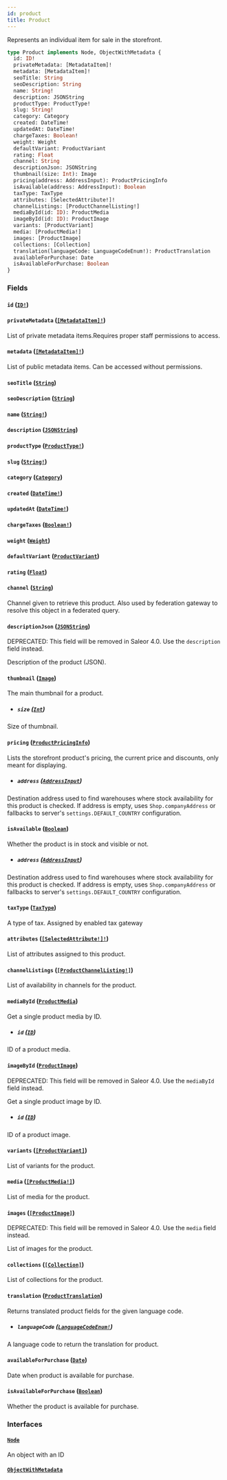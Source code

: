 ```yaml
---
id: product
title: Product
---
```


Represents an individual item for sale in the storefront.

```graphql
type Product implements Node, ObjectWithMetadata {
  id: ID!
  privateMetadata: [MetadataItem]!
  metadata: [MetadataItem]!
  seoTitle: String
  seoDescription: String
  name: String!
  description: JSONString
  productType: ProductType!
  slug: String!
  category: Category
  created: DateTime!
  updatedAt: DateTime!
  chargeTaxes: Boolean!
  weight: Weight
  defaultVariant: ProductVariant
  rating: Float
  channel: String
  descriptionJson: JSONString
  thumbnail(size: Int): Image
  pricing(address: AddressInput): ProductPricingInfo
  isAvailable(address: AddressInput): Boolean
  taxType: TaxType
  attributes: [SelectedAttribute!]!
  channelListings: [ProductChannelListing!]
  mediaById(id: ID): ProductMedia
  imageById(id: ID): ProductImage
  variants: [ProductVariant]
  media: [ProductMedia!]
  images: [ProductImage]
  collections: [Collection]
  translation(languageCode: LanguageCodeEnum!): ProductTranslation
  availableForPurchase: Date
  isAvailableForPurchase: Boolean
}
```

### Fields

#### `id` ([`ID!`](../../../developer/api-reference/scalars/id))

#### `privateMetadata` ([`[MetadataItem]!`](../../../developer/api-reference/objects/metadata-item))

List of private metadata items.Requires proper staff permissions to access.

#### `metadata` ([`[MetadataItem]!`](../../../developer/api-reference/objects/metadata-item))

List of public metadata items. Can be accessed without permissions.

#### `seoTitle` ([`String`](../../../developer/api-reference/scalars/string))

#### `seoDescription` ([`String`](../../../developer/api-reference/scalars/string))

#### `name` ([`String!`](../../../developer/api-reference/scalars/string))

#### `description` ([`JSONString`](../../../developer/api-reference/scalars/json-string))

#### `productType` ([`ProductType!`](../../../developer/api-reference/objects/product-type))

#### `slug` ([`String!`](../../../developer/api-reference/scalars/string))

#### `category` ([`Category`](../../../developer/api-reference/objects/category))

#### `created` ([`DateTime!`](../../../developer/api-reference/scalars/date-time))

#### `updatedAt` ([`DateTime!`](../../../developer/api-reference/scalars/date-time))

#### `chargeTaxes` ([`Boolean!`](../../../developer/api-reference/scalars/boolean))

#### `weight` ([`Weight`](../../../developer/api-reference/objects/weight))

#### `defaultVariant` ([`ProductVariant`](../../../developer/api-reference/objects/product-variant))

#### `rating` ([`Float`](../../../developer/api-reference/scalars/float))

#### `channel` ([`String`](../../../developer/api-reference/scalars/string))

Channel given to retrieve this product. Also used by federation gateway to resolve this object in a federated query.

#### `descriptionJson` ([`JSONString`](../../../developer/api-reference/scalars/json-string))

<span class="badge badge--warning">DEPRECATED: This field will be removed in Saleor 4.0. Use the `description` field instead.</span>

Description of the product (JSON).

#### `thumbnail` ([`Image`](../../../developer/api-reference/objects/image))

The main thumbnail for a product.

- ##### `size` ([`Int`](../../../developer/api-reference/scalars/int))

Size of thumbnail.

#### `pricing` ([`ProductPricingInfo`](../../../developer/api-reference/objects/product-pricing-info))

Lists the storefront product's pricing, the current price and discounts, only meant for displaying.

- ##### `address` ([`AddressInput`](../../../developer/api-reference/inputs/address-input))

Destination address used to find warehouses where stock availability for this product is checked. If address is empty, uses `Shop.companyAddress` or fallbacks to server's `settings.DEFAULT_COUNTRY` configuration.

#### `isAvailable` ([`Boolean`](../../../developer/api-reference/scalars/boolean))

Whether the product is in stock and visible or not.

- ##### `address` ([`AddressInput`](../../../developer/api-reference/inputs/address-input))

Destination address used to find warehouses where stock availability for this product is checked. If address is empty, uses `Shop.companyAddress` or fallbacks to server's `settings.DEFAULT_COUNTRY` configuration.

#### `taxType` ([`TaxType`](../../../developer/api-reference/objects/tax-type))

A type of tax. Assigned by enabled tax gateway

#### `attributes` ([`[SelectedAttribute!]!`](../../../developer/api-reference/objects/selected-attribute))

List of attributes assigned to this product.

#### `channelListings` ([`[ProductChannelListing!]`](../../../developer/api-reference/objects/product-channel-listing))

List of availability in channels for the product.

#### `mediaById` ([`ProductMedia`](../../../developer/api-reference/objects/product-media))

Get a single product media by ID.

- ##### `id` ([`ID`](../../../developer/api-reference/scalars/id))

ID of a product media.

#### `imageById` ([`ProductImage`](../../../developer/api-reference/objects/product-image))

<span class="badge badge--warning">DEPRECATED: This field will be removed in Saleor 4.0. Use the `mediaById` field instead.</span>

Get a single product image by ID.

- ##### `id` ([`ID`](../../../developer/api-reference/scalars/id))

ID of a product image.

#### `variants` ([`[ProductVariant]`](../../../developer/api-reference/objects/product-variant))

List of variants for the product.

#### `media` ([`[ProductMedia!]`](../../../developer/api-reference/objects/product-media))

List of media for the product.

#### `images` ([`[ProductImage]`](../../../developer/api-reference/objects/product-image))

<span class="badge badge--warning">DEPRECATED: This field will be removed in Saleor 4.0. Use the `media` field instead.</span>

List of images for the product.

#### `collections` ([`[Collection]`](../../../developer/api-reference/objects/collection))

List of collections for the product.

#### `translation` ([`ProductTranslation`](../../../developer/api-reference/objects/product-translation))

Returns translated product fields for the given language code.

- ##### `languageCode` ([`LanguageCodeEnum!`](../../../developer/api-reference/enums/language-code-enum))

A language code to return the translation for product.

#### `availableForPurchase` ([`Date`](../../../developer/api-reference/scalars/date))

Date when product is available for purchase.

#### `isAvailableForPurchase` ([`Boolean`](../../../developer/api-reference/scalars/boolean))

Whether the product is available for purchase.

### Interfaces

#### [`Node`](../../../developer/api-reference/interfaces/node)

An object with an ID

#### [`ObjectWithMetadata`](../../../developer/api-reference/interfaces/object-with-metadata)
